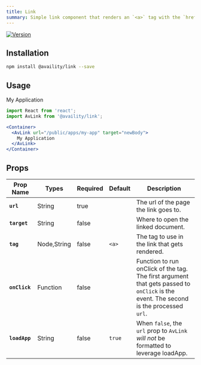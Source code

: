 ```yaml
---
title: Link
summary: Simple link component that renders an `<a>` tag with the `href` formatted to leverage loadApp so that when the link is opened in a new tab, it gets loaded inside the home page's iframe
---
```


[![Version](https://img.shields.io/npm/v/@availity/link.svg?style=for-the-badge)](https://www.npmjs.com/package/@availity/link)

## Installation

```bash
npm install @availity/link --save
```

## Usage


<div className="w-100 d-flex flex-row justify-content-around align-items-center">
  <AvLink url="/public/apps/my-app" target="newBody">
    My Application
  </AvLink>
</div>

```jsx
import React from 'react';
import AvLink from '@availity/link';

<Container>
  <AvLink url="/public/apps/my-app" target="newBody">
    My Application
  </AvLink>
</Container>
```

## Props

| Prop Name     | Types       | Required | Default  | Description                                                                                                                           |
| ------------- | -------     | -------- | -------- | --------------------------------------------------------------------------------------                                                |
| **`url`**     | String      | true     |          | The url of the page the link goes to.                                                                                                 |
| **`target`**  | String      | false    |          | Where to open the linked document.                                                                                                    |
| **`tag`**     | Node,String | false    | `<a>`    | The tag to use in the link that gets rendered.                                                                                        |
| **`onClick`** | Function    | false    |          | Function to run onClick of the tag. The first argument that gets passed to `onClick` is the event. The second is the processed `url`. |
| **`loadApp`** | String      | false    | `true`   | When `false`, the `url` prop to `AvLink` _will not_ be formatted to leverage loadApp.                                                 |
